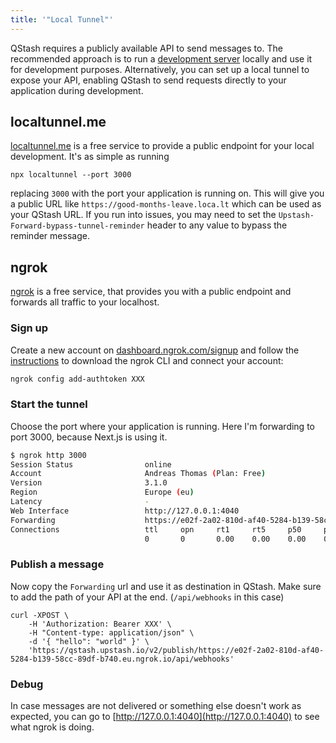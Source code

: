 ```yaml
---
title: '"Local Tunnel"'
---
```

QStash requires a publicly available API to send messages to.
The recommended approach is to run a [development server](/qstash/howto/local-development) locally and use it for development purposes.
Alternatively, you can set up a local tunnel to expose your API, enabling QStash to send requests directly to your application during development.
## localtunnel.me
[localtunnel.me](https://github.com/localtunnel/localtunnel) is a free service to provide
a public endpoint for your local development.
It's as simple as running
```
npx localtunnel --port 3000
```
replacing `3000` with the port your application is running on.
This will give you a public URL like `https://good-months-leave.loca.lt` which can be used
as your QStash URL.
If you run into issues, you may need to set the `Upstash-Forward-bypass-tunnel-reminder` header to
any value to bypass the reminder message.
## ngrok
[ngrok](https://ngrok.com) is a free service, that provides you with a public
endpoint and forwards all traffic to your localhost.
### Sign up
Create a new account on
[dashboard.ngrok.com/signup](https://dashboard.ngrok.com/signup) and follow the
[instructions](https://dashboard.ngrok.com/get-started/setup) to download the
ngrok CLI and connect your account:
```bash
ngrok config add-authtoken XXX
```
### Start the tunnel
Choose the port where your application is running. Here I'm forwarding to port
3000, because Next.js is using it.
```bash
$ ngrok http 3000
Session Status                online
Account                       Andreas Thomas (Plan: Free)
Version                       3.1.0
Region                        Europe (eu)
Latency                       -
Web Interface                 http://127.0.0.1:4040
Forwarding                    https://e02f-2a02-810d-af40-5284-b139-58cc-89df-b740.eu.ngrok.io -> http://localhost:3000
Connections                   ttl     opn     rt1     rt5     p50     p90
                              0       0       0.00    0.00    0.00    0.00
```
### Publish a message
Now copy the `Forwarding` url and use it as destination in QStash. Make sure to
add the path of your API at the end. (`/api/webhooks` in this case)
```
curl -XPOST \
    -H 'Authorization: Bearer XXX' \
    -H "Content-type: application/json" \
    -d '{ "hello": "world" }' \
    'https://qstash.upstash.io/v2/publish/https://e02f-2a02-810d-af40-5284-b139-58cc-89df-b740.eu.ngrok.io/api/webhooks'
```
### Debug
In case messages are not delivered or something else doesn't work as expected,
you can go to [http://127.0.0.1:4040](http://127.0.0.1:4040) to see what ngrok
is doing.